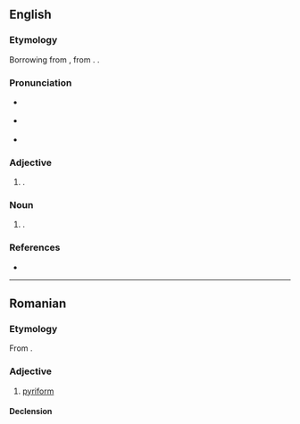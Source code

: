 ==English==

===Etymology===
Borrowing from {{bor|en|NL.|pirifōrmis}}, from {{af|la|pirum|-fōrmis|t1=a pear|t2=-form, -like|pos2=adjectival suffix|nocat=1}}. {{dbt|en|piriformis}}.

===Pronunciation===
* {{a|RP}} {{IPA|en|/ˈpɪ.ɹɪ.fɔːm/}}
* {{a|GA}} {{IPA|en|/ˈpɪɹ.əˌfɔɹm/}}
* {{rhymes|en|ɪɹɪfɔː(ɹ)m}}

===Adjective===
{{en-adj|-}}

# {{alternative form of|en|pyriform}}.

===Noun===
{{en-noun}}

# {{alternative form of|en|pyriform}}.

===References===
* {{R:MWO}}

{{cln|en|words suffixed with -form}}

----

==Romanian==

===Etymology===
From {{bor|ro|fr|piriforme}}.

===Adjective===
{{ro-adj}}

# [[pyriform]]

====Declension====
{{ro-decl-adj}}